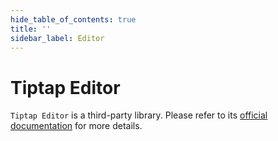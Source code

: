 ```yaml
---
hide_table_of_contents: true
title: ''
sidebar_label: Editor
---
```





<h1 className='!m-0'>Tiptap Editor</h1>

<div className='template-bg-color' />

<code>Tiptap Editor</code> is a third-party library. Please refer to its [official documentation](https://tiptap.dev/docs/editor/installation/nextjs) for more details.

<Grid container spacing={6}>
  <Grid size={{ xs: 12 }}>
    <CardSnippet
      title='Basic Editor'
      code={SourceCodeEditorBasic}
      className='overflow-visible'
    >
      <EditorBasic />
    </CardSnippet>
  </Grid>
  <Grid size={{ xs: 12 }}>
    <CardSnippet
      title='Custom Editor'
      code={SourceCodeEditorCustom}
      className='overflow-visible'
    >
      <EditorCustom />
    </CardSnippet>
  </Grid>
</Grid>